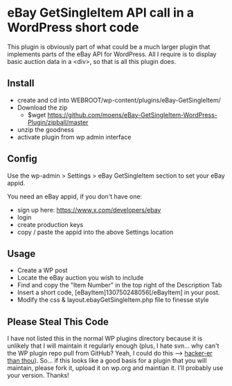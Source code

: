 =eBay GetSingleItem API call in a WordPress short code=
This plugin is obviously part of what could be a much larger plugin that implements parts of the eBay API for WordPress. All I require is to display basic auction data in a &lt;div&gt;, so that is all this plugin does.
==Install==
* create and cd into WEBROOT/wp-content/plugins/eBay-GetSingleItem/
* Download the zip
** $wget https://github.com/moens/eBay-GetSingleItem-WordPress-Plugin/zipball/master
* unzip the goodness
* activate plugin from wp admin interface

==Config==
Use the wp-admin > Settings > eBay GetSingleItem section to set your eBay appid.

You need an eBay appid, if you don't have one:
* sign up here: https://www.x.com/developers/ebay
* login
* create production keys
* copy / paste the appid into the above Settings location

==Usage==
* Create a WP post
* Locate the eBay auction you wish to include
* Find and copy the "Item Number" in the top right of the Description Tab
* Insert a short code, <nowiki>[eBayItem]130750248056[/eBayItem]</nowiki> in your post.
* Modify the css &amp; layout.ebayGetSingleItem.php file to finesse style 

==Please Steal This Code==
I have not listed this in the normal WP plugins directory because it is unlikely that 
I will maintain it regularly enough (plus, I hate svn... why can't the WP plugin repo pull 
from GitHub? Yeah, I could do this --> [http://teleogistic.net/2011/05/revisiting-git-github-and-the-wordpress-org-plugin-repository/ hacker-er than thou]). 
So... if this looks like a good basis for a plugin that you will maintain, please fork it, 
upload it on wp.org and maintian it. I'll probably use your version. Thanks!
